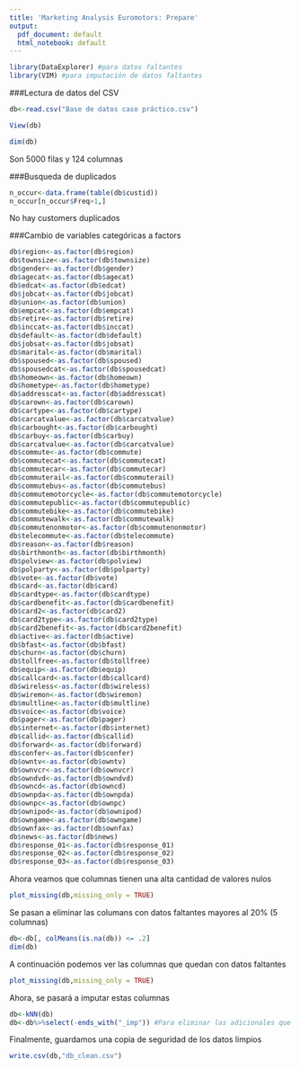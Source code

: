 ```yaml
---
title: 'Marketing Analysis Euromotors: Prepare'
output:
  pdf_document: default
  html_notebook: default
---
```


```r
library(DataExplorer) #para datos faltantes
library(VIM) #para imputación de datos faltantes
```




###Lectura de datos del CSV

```r
db<-read.csv("Base de datos caso práctico.csv")

View(db)

dim(db)

```

Son 5000 filas y 124 columnas

###Busqueda de duplicados

```r
n_occur<-data.frame(table(db$custid))
n_occur[n_occur$Freq>1,]
```


No hay customers duplicados


###Cambio de variables categóricas a factors

```r
db$region<-as.factor(db$region)
db$townsize<-as.factor(db$townsize)
db$gender<-as.factor(db$gender)
db$agecat<-as.factor(db$agecat)
db$edcat<-as.factor(db$edcat)
db$jobcat<-as.factor(db$jobcat)
db$union<-as.factor(db$union)
db$empcat<-as.factor(db$empcat)
db$retire<-as.factor(db$retire)
db$inccat<-as.factor(db$inccat)
db$default<-as.factor(db$default)
db$jobsat<-as.factor(db$jobsat)
db$marital<-as.factor(db$marital)
db$spoused<-as.factor(db$spoused)
db$spousedcat<-as.factor(db$spousedcat)
db$homeown<-as.factor(db$homeown)
db$hometype<-as.factor(db$hometype)
db$addresscat<-as.factor(db$addresscat)
db$carown<-as.factor(db$carown)
db$cartype<-as.factor(db$cartype)
db$carcatvalue<-as.factor(db$carcatvalue)
db$carbought<-as.factor(db$carbought)
db$carbuy<-as.factor(db$carbuy)
db$carcatvalue<-as.factor(db$carcatvalue)
db$commute<-as.factor(db$commute)
db$commutecat<-as.factor(db$commutecat)
db$commutecar<-as.factor(db$commutecar)
db$commuterail<-as.factor(db$commuterail)
db$commutebus<-as.factor(db$commutebus)
db$commutemotorcycle<-as.factor(db$commutemotorcycle)
db$commutepublic<-as.factor(db$commutepublic)
db$commutebike<-as.factor(db$commutebike)
db$commutewalk<-as.factor(db$commutewalk)
db$commutenonmotor<-as.factor(db$commutenonmotor)
db$telecommute<-as.factor(db$telecommute)
db$reason<-as.factor(db$reason)
db$birthmonth<-as.factor(db$birthmonth)
db$polview<-as.factor(db$polview)
db$polparty<-as.factor(db$polparty)
db$vote<-as.factor(db$vote)
db$card<-as.factor(db$card)
db$cardtype<-as.factor(db$cardtype)
db$cardbenefit<-as.factor(db$cardbenefit)
db$card2<-as.factor(db$card2)
db$card2type<-as.factor(db$card2type)
db$card2benefit<-as.factor(db$card2benefit)
db$active<-as.factor(db$active)
db$bfast<-as.factor(db$bfast)
db$churn<-as.factor(db$churn)
db$tollfree<-as.factor(db$tollfree)
db$equip<-as.factor(db$equip)
db$callcard<-as.factor(db$callcard)
db$wireless<-as.factor(db$wireless)
db$wiremon<-as.factor(db$wiremon)
db$multline<-as.factor(db$multline)
db$voice<-as.factor(db$voice)
db$pager<-as.factor(db$pager)
db$internet<-as.factor(db$internet)
db$callid<-as.factor(db$callid)
db$forward<-as.factor(db$forward)
db$confer<-as.factor(db$confer)
db$owntv<-as.factor(db$owntv)
db$ownvcr<-as.factor(db$ownvcr)
db$owndvd<-as.factor(db$owndvd)
db$owncd<-as.factor(db$owncd)
db$ownpda<-as.factor(db$ownpda)
db$ownpc<-as.factor(db$ownpc)
db$ownipod<-as.factor(db$ownipod)
db$owngame<-as.factor(db$owngame)
db$ownfax<-as.factor(db$ownfax)
db$news<-as.factor(db$news)
db$response_01<-as.factor(db$response_01)
db$response_02<-as.factor(db$response_02)
db$response_03<-as.factor(db$response_03)
```

Ahora veamos que columnas tienen una alta cantidad de valores nulos

```r
plot_missing(db,missing_only = TRUE)
```

Se pasan a eliminar las columans con datos faltantes mayores al 20% (5 columnas)

```r
db<-db[, colMeans(is.na(db)) <= .2]
dim(db)
```
A continuación podemos ver las columnas que quedan con datos faltantes

```r
plot_missing(db,missing_only = TRUE)
```
Ahora, se pasará a imputar estas columnas

```r
db<-kNN(db)
db<-db%>%select(-ends_with("_imp")) #Para eliminar las adicionales que se generan en la imputación
```

Finalmente, guardamos una copia de seguridad de los datos limpios

```r
write.csv(db,"db_clean.csv")
```

